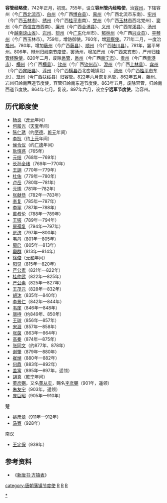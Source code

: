 '''容管经略使'''，742年正月，初现。755年，设立'''容州管内经略使'''，治[[容州|容州]]，下辖容州（今[[广西|广西]][[北流市|北流市]]）、[[白州|白州]]（今广西[[博白县|博白县]]）、[[禺州|禺州]]（今广西北流市东南）、[[牢州_(广西)|牢州]]（今广西[[玉林市|玉林市]]）、[[绣州|绣州]]（今广西[[桂平市|桂平市]]南）、[[党州_(广西)|党州]]（今广西[[玉林市|玉林市]]西北党州）、[[窦州|窦州]]（今广西[[信宜市|信宜市]]西南）、[[廉州_(唐朝)|廉州]]（今广西[[合浦县|合浦县]]）、[[义州|义州]]（今广西[[岑溪县|岑溪县]]）、[[汤州|汤州]]（今[[越南|越南]][[谅山省|谅山省]]）、[[岩州_(唐朝)|岩州]]、[[辩州|辩州]]（今[[广东|广东]]化州市）、[[郁林州|郁林州]]（今广西[[兴业县|兴业县]]）、[[平琴州|平琴州]]（今广西玉林市）。759年，增防御使。760年，增[[观察使|观察使]]。771年二月，一度治[[梧州|梧州]]。780年，增加[[藤州|藤州]]（今广西[[藤县|藤县]]）、[[顺州_(大历)|顺州]]（今广西[[陆川县|陆川县]]）。781年，罢平琴州。806年，辩州归[[岭南节度使|岭南节度使]]，罢汤州，增加[[严州_(广西)|严州]]（今广西[[来宾市|来宾市]]），严州归[[桂管经略使|桂管经略使]]。820年二月，废除[[邕管|邕管]]，[[邕州|邕州]]（今广西[[南宁市|南宁市]]）、[[贵州|贵州]]（今广西[[贵港市|贵港市]]）、[[横州_(唐朝)|横州]]（今广西[[横县|横县]]）、[[钦州|钦州]]（今广西[[钦州市|钦州市]]）、[[澄州_(唐朝)|澄州]]（今广西[[上林县|上林县]]）、[[宾州|宾州]]（今广西[[宾阳县|宾阳县]]）、[[淳州_(广西)|淳州]]（今广西[[横县|横县]]西北峦城镇北） 、[[浔州|浔州]]（今广西[[桂平市|桂平市]]东北）、[[笼州|笼州]]（今广西[[扶绥县|扶绥县]]）归容管。822年六月恢复邕管，862年五月，藤州、岩州归岭南西道节度使，容管归岭南东道节度使。863年五月，废除容管，归岭南西道节度使。864年七月，复设，897年六月，设立'''宁远军节度使'''，治容州。

==历代節度使==
*[[杨炎|杨炎]]（[[开元|开元]]年间）
*[[何履光|何履光]]（[[天宝_(唐朝)|天宝]]年间）
*[[陈仁琇|陈仁琇]]（约[[至德_(唐朝)|至德]]、[[乾元_(唐朝)|乾元]]年间）
*[[李抗|李抗]]（约[[上元_(唐肃宗)|上元]]年间）
*[[侯令仪|侯令仪]]（约[[广德_(唐朝)|广德]]年间）
*[[耿慎惑|耿慎惑]]（765年）
*[[元结|元结]]（768年—769年）
*[[长孙全绪|长孙全绪]]（769年—770年）
*[[王翃|王翃]]（770年—779年）
*[[杜佑|杜佑]]（779年—780年）
*[[卢岳|卢岳]]（780年—781年）
*[[元琇|元琇]]（781年—782年）
*[[张献恭|张献恭]]（782年—783年）
*[[李复|李复]]（785年—787年）
*[[李罕|李罕]]（787年—788年）
*[[戴叔伦|戴叔伦]]（788年—789年）
*[[王锷|王锷]]（789年—794年）
*[[房孺复|房孺复]]（794年—797年）
*[[房济|房济]]（797年—800年）
*[[韦丹|韦丹]]（801年—805年）
*[[房启|房启]]（805年—813年）
*[[窦群|窦群]]（813年—814年）
*[[徐俊|徐俊]]（[[元和_(唐朝)|元和]]年间）
*[[阳炅|阳炅]]（815年—820年）
*[[严公素|严公素]]（821年—822年）
*[[桂仲武|桂仲武]]（822年—825年）
*[[严公素|严公素]]（825年—827年）
*[[王茂元|王茂元]]（828年—832年）
*[[胡沐|胡沐]]（835年—840年）
*[[李景仁|李景仁]]（842年—844年）
*[[韦廑|韦廑]]（846年—848年）
*[[唐持|唐持]]（约849年、850年）
*[[王球|王球]]（856年—857年）
*[[宋涯|宋涯]]（857年—858年）
*[[张茵|张茵]]（863年—864年）
*[[高秦|高秦]]（874年—875年）
*[[张同文|张同文]]（约877年、878年）
*[[谢肇|谢肇]]（879年—880年）
*[[崔焯|崔焯]]（880年—882年）
*[[何鼎|何鼎]]（883年—892年）
*[[盖寓|盖寓]]（895年—897年，遥领）
*[[胡真|胡真]]（[[乾宁|乾宁]]年间）
*[[董彦弼|董彦弼]]，又名[[董从实|董从实]]，赐名[[李彦弼|李彦弼]]（901年，遥领）
*[[朱友宁|朱友宁]]（903年，遥领）
*[[庞巨昭|庞巨昭]]（905年—910年）
;楚
*[[姚彦章|姚彦章]]（911年—912年）
*[[马賨|马賨]]（928年）
;南汉
*[[王定保|王定保]]（939年）

==参考资料==
*《[[s:新唐書/卷064|新唐书·方镇表]]》
{{唐朝藩镇节度使}}
{{五代十國藩鎮節度使}}

[[category:唐朝藩镇节度使|category:唐朝藩镇节度使]]
[[category:唐朝官制|R]]
[[category:广东历史|R]]
[[category:广西历史|R]]
[[Category:容管经略使|*]]